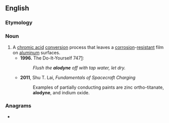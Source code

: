 ==English==

===Etymology===
{{rfe|en|Often capitalised; perhaps a brand name?}}

===Noun===
{{en-noun|-}}

# A [[chromic acid]] [[conversion]] process that leaves a [[corrosion]]-[[resistant]] film on [[aluminum]] surfaces.
#* '''1996.''' The Do-It-Yourself 747[http://www.wanttaja.com/avlinks/diy747.htm]:
#*: ''Flush the '''alodyne''' off with tap water, let dry.''
#* '''2011''', Shu T. Lai, ''Fundamentals of Spacecraft Charging''
#*: Examples of partially conducting paints are zinc ortho-titanate, '''alodyne''', and indium oxide.

===Anagrams===
* {{anagrams|en|a=adelnoy|Doylean}}